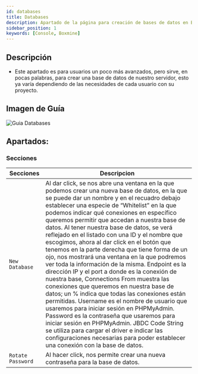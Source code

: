 ```yaml
---
id: databases
title: Databases
description: Apartado de la página para creación de bases de datos en BoxMine
sidebar_position: 1
keywords: [Console, Boxmine]
---
```


## Descripción

- Este apartado es para usuarios un poco más avanzados, pero sirve, en pocas palabras, para crear una base de datos de nuestro servidor, esto ya varía dependiendo de las necesidades de cada usuario con su proyecto.

## Imagen de Guía

<img src='/img/panel/database.jpg' alt='Guia Databases' />

## Apartados:

### Secciones

| Secciones        | Descripcion                  |
| --------------- | ------------------------------ |
| `New Database` | Al dar click, se nos abre una ventana en la que podemos crear una nueva base de datos, en la que se puede dar un nombre y en el recuadro debajo establecer una especie de “Whitelist” en la que podemos indicar qué conexiones en específico queremos permitir que accedan a nuestra base de datos. Al tener nuestra base de datos, se verá reflejado en el listado con una ID y el nombre que escogimos, ahora al dar click en el botón que tenemos en la parte derecha que tiene forma de un ojo, nos mostrará una ventana en la que podremos ver toda la información de la misma. Endpoint es la dirección IP y el port a donde es la conexión de nuestra base, Connections From muestra las conexiones que queremos en nuestra base de datos; un % indica que todas las conexiones están permitidas. Username es el nombre de usuario que usaremos para iniciar sesión en PHPMyAdmin. Password es la contraseña que usaremos para iniciar sesión en PHPMyAdmin. JBDC Code String se utiliza para cargar el driver e indicar las configuraciones necesarias para poder establecer una conexión con la base de datos.  |
| `Rotate Password` | Al hacer click, nos permite crear una nueva contraseña para la base de datos. |
